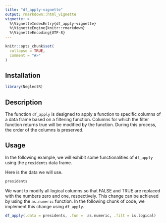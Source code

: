 ```yaml
---
title: "df_apply-vignette"
output: rmarkdown::html_vignette
vignette: >
  %\VignetteIndexEntry{df_apply-vignette}
  %\VignetteEngine{knitr::rmarkdown}
  %\VignetteEncoding{UTF-8}
---
```


```r
knitr::opts_chunk$set(
  collapse = TRUE,
  comment = "#>"
)
```

## Installation

```r
library(NeglectR)
```

## Description

The function `df_apply` is designed to apply a function to specific columns of a data frame based on a filtering function. Columns for which the filter function returns true will be modified by the function. During this process, the order of the columns is preserved.

## Usage

In the following example, we will exhibit some functionalities of `df_apply` using the `presidents` data frame.

Here is the data we will use.

```r
presidents
```

We want to modify all logical columns so that FALSE and TRUE are replaced with the numbers zero and one, respectively. This change can be achieved by using the `as.numeric` function. In the following chunk of code, we implement this change using `df_apply`.

```r
df_apply(.data = presidents, .fun =  as.numeric, .filt = is.logical)
```

